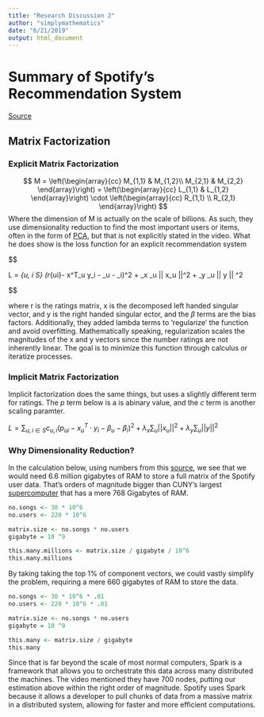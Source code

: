 ```yaml
---
title: "Research Discussion 2"
author: "simplymathematics"
date: "6/21/2019"
output: html_document
---
```

# Summary of Spotify's Recommendation System
[Source](https://www.youtube.com/watch?v=3LBgiFch4_g)

## Matrix Factorization

### Explicit Matrix Factorization


$$
M = 
\left(\begin{array}{cc} 
M_{1,1} &  M_{1,2}\\
M_{2,1} & M_{2,2}
\end{array}\right)
=
\left(\begin{array}{cc} 
L_{1,1} & L_{1,2}
\end{array}\right)
\cdot
\left(\begin{array}{cc}
R_{1,1} \\
R_{2,1}
\end{array}\right)
$$ 
Where the dimension of M is actually on the scale of billions. As such, they use dimensionality reduction to find the most important users or items, often in the form of [PCA](https://www.google.com/search?client=ubuntu&channel=fs&q=principal+component+analysis&ie=utf-8&oe=utf-8), but that is not explicitly stated in the video. What he does show is the loss function for an explicit recommendation system

$$

L = \sum_{u, i \in S} (r_{ui}- x^T_u \cdot y_i - \beta_u - \beta_i)^2 + \lambda_x \sum_u  || x_u ||^2 + \lambda_y \sum_u || y || ^2

$$

where r is the ratings matrix, x is the decomposed left handed singular vector, and y is the right handed singular ector, and the $\beta$ terms are the bias factors. Additionally, they added lambda terms to 'regularize' the function and avoid overfitting. Mathematically speaking, regularization scales the magnitudes of the x and y vectors since the number ratings are not inherently linear. The goal is to minimize this function through calculus or iteratize processes. 


### Implicit Matrix Factorization

Implicit factorization does the same things, but uses a slightly different term for ratings. The $p$ term below is a is abinary value, and the $c$ term is another scaling paramter. 

$L = \sum_{u, i \in S} c_{u,i}(p_{ui}- x^T_u \cdot y_i - \beta_u - \beta_i)^2 + \lambda_x \sum_u  || x_u ||^2 + \lambda_y \sum_u || y || ^2$


### Why Dimensionality Reduction?

In the calculation below, using numbers from this [source](https://www.theverge.com/2019/4/29/18522297/spotify-100-million-users-apple-music-podcasting-free-users-advertising-voice-speakers), we see that we would need 6.6 million gigabytes of RAM to store a full matrix of the Spotify user data. That's orders of magnitude bigger than CUNY's largest [supercomputer](http://wiki.csi.cuny.edu/cunyhpc/index.php/Overview_of_the_CUNY_HPC_Center_resources#HPC_systems) that has a mere 768 Gigabytes of RAM.

```r
no.songs <- 30 * 10^6
no.users <- 220 * 10^6

matrix.size <- no.songs * no.users
gigabyte = 10 ^9

this.many.millions <- matrix.size / gigabyte / 10^6
this.many.millions
```
By taking taking the top 1% of component vectors, we could vastly simplify the problem, requiring a mere 660 gigabytes of RAM to store the data. 
```r
no.songs <- 30 * 10^6 * .01
no.users <- 220 * 10^6 * .01

matrix.size <- no.songs * no.users
gigabyte = 10 ^9

this.many <- matrix.size / gigabyte
this.many
```
Since that is far beyond the scale of most normal computers, Spark is a framework that allows you to orchestrate this data across many distributed the machines. The video mentioned they have 700 nodes, putting our estimation above within the right order of magnitude. Spotify uses Spark because it allows a developer to pull chunks of data from a massive matrix in a distributed system, allowing for faster and more efficient computations.
